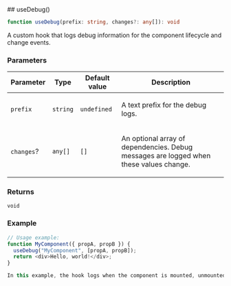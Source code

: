 
[//]: # (Do not edit directly)
[//]: # (Generated by the Cocokits TypeDoc custom theme)



<Meta title='Utils/Use Debug'/>
<MdxPage breadcrumb='Utils' title='Use Debug' tocItems={tocItems} hideThemeSwitcher={true}>
<div>
</div><div id="selection_usedebug">
## useDebug()

```ts
function useDebug(prefix: string, changes?: any[]): void
```

A custom hook that logs debug information for the component lifecycle and change events.

### Parameters

<div class="arg-type-table-wrapper">
<table class="arg-type-table arg-type-table--full-width">
<thead>
<tr>
<th>Parameter</th>
<th>Type</th>
<th>Default value</th>
<th class="description-column">Description</th>
</tr>
</thead>
<tbody>
<tr>
<td>

`prefix`

</td>
<td>

`string`

</td>
<td>

`undefined`

</td>
<td>

A text prefix for the debug logs.

</td>
</tr>
<tr>
<td>

`changes`?

</td>
<td>

`any[]`

</td>
<td>

`[]`

</td>
<td>

An optional array of dependencies. Debug messages are logged when these values change.

</td>
</tr>
</tbody>
</table>
</div>

### Returns

`void`

### Example

```ts
// Usage example:
function MyComponent({ propA, propB }) {
  useDebug("MyComponent", [propA, propB]);
  return <div>Hello, world!</div>;
}

In this example, the hook logs when the component is mounted, unmounted, and whenever the values in `changes` update.
```

</div>
</MdxPage>
